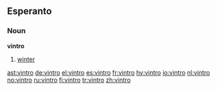 ==Esperanto==
===Noun===
'''vintro'''
# [[winter]]

[[ast:vintro]]
[[de:vintro]]
[[el:vintro]]
[[es:vintro]]
[[fr:vintro]]
[[hy:vintro]]
[[io:vintro]]
[[nl:vintro]]
[[no:vintro]]
[[ru:vintro]]
[[fi:vintro]]
[[tr:vintro]]
[[zh:vintro]]